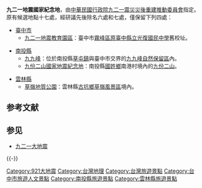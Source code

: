 '''九二一地震國家紀念地'''，由[[中華民國|中華民國]][[行政院|行政院]][[行政院九二一震災災後重建推動委員會|九二一震災災後重建推動委員會]]指定。原有候選地點十七處，經研議先後除名六處和七處，僅保留下列四處：

*[[臺中市|臺中市]]
**[[九二一地震教育園區|九二一地震教育園區]]：臺中市[[霧峰區|霧峰區]][[臺中市立光復國民中小學|原臺中縣立光復國民中學]]舊校址。

*[[南投縣|南投縣]]
**[[九九峰|九九峰]]：位於南投縣[[草屯鎮|草屯鎮]]與臺中市交界的[[九九峰自然保留區|九九峰自然保留區]]內。
**[[九份二山國家地震紀念地|九份二山國家地震紀念地]]：南投縣[[國姓鄉|國姓鄉]]南港村境內的[[九份二山|九份二山]]。

*[[雲林縣|雲林縣]]
**[[草嶺地質公園|草嶺地質公園]]：雲林縣[[古坑鄉|古坑鄉]][[草嶺風景區|草嶺風景區]]境內。

== 参考文献 ==
{{Reflist}}

== 参见 ==
* [[九二一大地震|九二一大地震]]

{{-}}
{{921大地震}}

{{DEFAULTSORT:N}}
[[Category:921大地震|Category:921大地震]]
[[Category:台灣地理|Category:台灣地理]]
[[Category:台灣旅遊景點|Category:台灣旅遊景點]]
[[Category:台中市旅遊人文景點|Category:台中市旅遊人文景點]]
[[Category:南投縣旅遊景點|Category:南投縣旅遊景點]]
[[Category:雲林縣旅遊景點|Category:雲林縣旅遊景點]]

{{台灣地理小作品}}